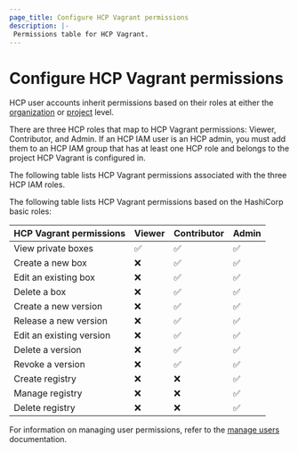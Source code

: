 ```yaml
---
page_title: Configure HCP Vagrant permissions
description: |-
 Permissions table for HCP Vagrant.
---
```


# Configure HCP Vagrant permissions

HCP user accounts inherit permissions based on their roles at either the
[organization](/hcp/docs/hcp/admin/orgs) or
[project](/hcp/docs/hcp/admin/projects) level.

There are three HCP roles that map to HCP Vagrant permissions: Viewer, Contributor, and Admin. If an HCP IAM user is an HCP admin, you must add them to an HCP IAM group that has at least one HCP role and belongs to the project HCP Vagrant is configured in.

The following table lists HCP Vagrant permissions associated with the three HCP IAM roles.

The following table lists HCP Vagrant permissions based on the HashiCorp basic roles:

| HCP Vagrant permissions | Viewer   | Contributor  | Admin    |
| --------------------------------- | ----------- | ---------------| ---------- |
| View private boxes           | ✅            | ✅              | ✅          |
| Create a new box             | ❌            | ✅              | ✅          |
| Edit an existing box          | ❌            | ✅              | ✅          |
| Delete a box                     | ❌            | ✅              | ✅          |
| Create a new version       | ❌            | ✅              | ✅          |
| Release a new version     | ❌            | ✅              | ✅          |
| Edit an existing version    | ❌            | ✅              | ✅          |
| Delete a version               | ❌            | ✅              | ✅          |
| Revoke a version             | ❌            | ✅              | ✅          |
| Create registry                 | ❌            | ❌              | ✅          |
| Manage registry               | ❌            | ❌              | ✅          |
| Delete registry                 | ❌            | ❌              | ✅          |

For information on managing user permissions, refer to the [manage users](https://developer.hashicorp.com/hcp/docs/hcp/iam/users#manage-users) documentation.

